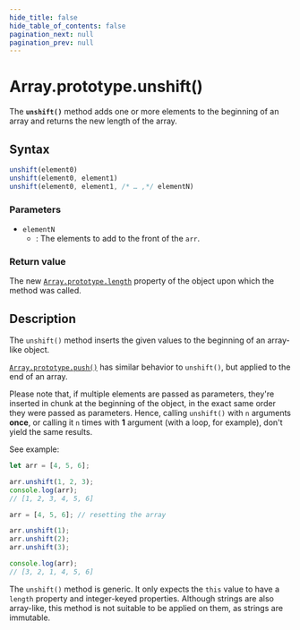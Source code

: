 ```yaml
---
hide_title: false
hide_table_of_contents: false
pagination_next: null
pagination_prev: null
---
```

# Array.prototype.unshift()

The **`unshift()`** method adds one or more elements to the
beginning of an array and returns the new length of the array.

## Syntax

```js
unshift(element0)
unshift(element0, element1)
unshift(element0, element1, /* … ,*/ elementN)
```

### Parameters

- `elementN`
  - : The elements to add to the front of the `arr`.

### Return value

The new [`Array.prototype.length`](./length.mdx) property of the object upon which the
method was called.

## Description

The `unshift()` method inserts the given values to the beginning of an
array-like object.

[`Array.prototype.push()`](./push.mdx) has similar behavior to `unshift()`, but applied to the end of an array.

Please note that, if multiple elements are passed as parameters, they're inserted in
chunk at the beginning of the object, in the exact same order they were passed as
parameters. Hence, calling `unshift()` with `n`
arguments **once**, or calling it `n` times with
**1** argument (with a loop, for example), don't yield the same results.

See example:

```js
let arr = [4, 5, 6];

arr.unshift(1, 2, 3);
console.log(arr);
// [1, 2, 3, 4, 5, 6]

arr = [4, 5, 6]; // resetting the array

arr.unshift(1);
arr.unshift(2);
arr.unshift(3);

console.log(arr);
// [3, 2, 1, 4, 5, 6]
```

The `unshift()` method is generic. It only expects the `this` value to have a `length` property and integer-keyed properties. Although strings are also array-like, this method is not suitable to be applied on them, as strings are immutable.
